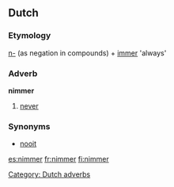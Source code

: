 ==Dutch==

===Etymology===
[[n-]] (as negation in compounds) + [[immer]] 'always'

===Adverb===
'''nimmer'''

# [[never]]

===Synonyms===
* [[nooit]]

[[Category: Dutch adverbs]]

[[es:nimmer]]
[[fr:nimmer]]
[[fi:nimmer]]